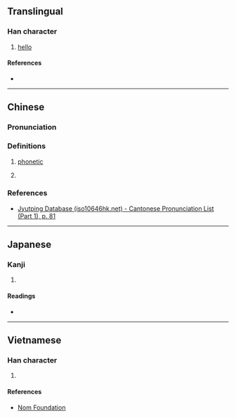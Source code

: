 {{character info}}
==Translingual==

===Han character===
{{Han char|rn=30|rad=口|as=09|sn=12|four=|canj=RIHV|ids=⿰口威}}

# [[hello]]

====References====
* {{Han ref|kx=0201.121|dkj=04023|hdz=10652.010|uh=55B4|ud=21940}}

----

==Chinese==
{{attention|zh|definition needs clarification}}

===Pronunciation===
{{zh-pron
|m=wēi
|c=wai1,wi1
|cat=
}}

===Definitions===
{{zh-hanzi}}

# {{lb|zh|Cantonese}} [[phonetic]]
# {{lb|zh|Mandarin}} {{rfdef|cmn|sort=口09}}

===References===
* [http://www.iso10646hk.net/jp/document/download.jsp Jyutping Database (iso10646hk.net) - Cantonese Pronunciation List (Part 1), p. 81]

----

==Japanese==

===Kanji===
{{ja-kanji|grade=|rs=口09}}

# {{rfdef|ja|sort=口09}}

====Readings====
* {{ja-readings|on=[[い]] (i)|kun=}}

----

==Vietnamese==

===Han character===
{{vi-hantu|[[oái]], [[oe]]|rs=口09}}

# {{rfdef|vi|sort=口09}}

====References====
* [http://nomfoundation.org/common/nom_details.php?codepoint=55b4 Nom Foundation]